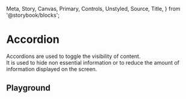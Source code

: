   Meta,
  Story,
  Canvas,
  Primary,
  Controls,
  Unstyled,
  Source,
  Title,
} from '@storybook/blocks';


<Meta of={Stories} name="Guideline" />

# Accordion

Accordions are used to toggle the visibility of content.  
It is used to hide non essential information or to reduce the amount of information displayed on the screen.

## Playground

<Canvas of={Stories.Playground} layout="fullscreen" />

<Controls of={Stories.Playground} />
